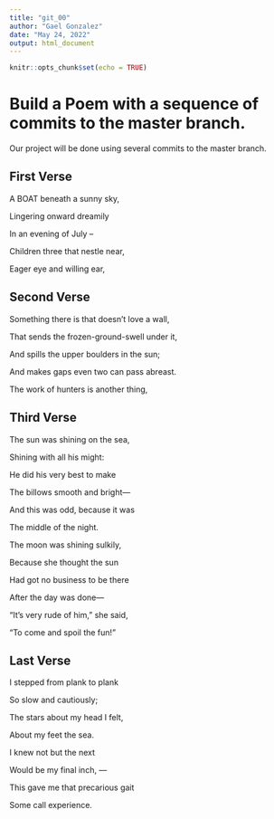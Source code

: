```yaml
---
title: "git_00"
author: "Gael Gonzalez"
date: "May 24, 2022"
output: html_document
---
```


```r
knitr::opts_chunk$set(echo = TRUE)
```
# Build a Poem with a sequence of commits to the master branch.
Our project will be done using several commits to the master branch.
<!-- Do not modify or change any text in "!--" bracketed areas such as this --- these are instructions to
you, if you change any of this the git program will notice it and compromise your git merging strategy !-->

## First Verse 
<!--Put the first five lines of a poem by Lewis Carrol in this section!-->
A BOAT beneath a sunny sky,

Lingering onward dreamily

In an evening of July --

Children three that nestle near,

Eager eye and willing ear,

## Second Verse
<!--Put the first five lines of a poem by Robert Frost here!-->
Something there is that doesn't love a wall,

That sends the frozen-ground-swell under it,

And spills the upper boulders in the sun;

And makes gaps even two can pass abreast.

The work of hunters is another thing,

## Third Verse
<!--Put the first two verses of The Walrus and the Carpenter here!-->
The sun was shining on the sea,

   Shining with all his might:
   
He did his very best to make

   The billows smooth and bright—
   
And this was odd, because it was

   The middle of the night.

The moon was shining sulkily,

   Because she thought the sun
   
Had got no business to be there

   After the day was done—
   
"It's very rude of him," she said,

   "To come and spoil the fun!"
   
## Last Verse
<!--Put a short poem of your choice 8-20 lines,here!-->
I stepped from plank to plank

So slow and cautiously;

The stars about my head I felt,

About my feet the sea.

I knew not but the next

Would be my final inch, —

This gave me that precarious gait

Some call experience.